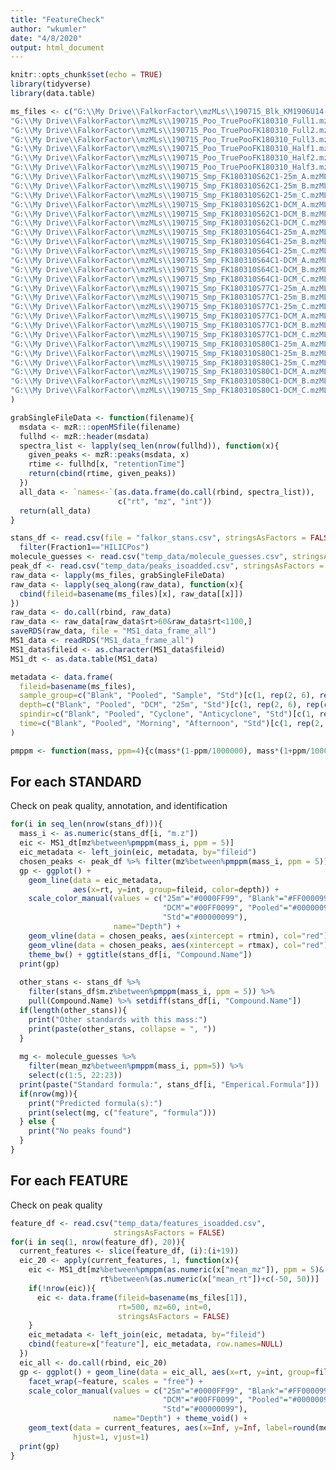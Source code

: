 ```yaml
---
title: "FeatureCheck"
author: "wkumler"
date: "4/8/2020"
output: html_document
---
```


```r
knitr::opts_chunk$set(echo = TRUE)
library(tidyverse)
library(data.table)

ms_files <- c("G:\\My Drive\\FalkorFactor\\mzMLs\\190715_Blk_KM1906U14-Blk_C.mzML", 
"G:\\My Drive\\FalkorFactor\\mzMLs\\190715_Poo_TruePooFK180310_Full1.mzML", 
"G:\\My Drive\\FalkorFactor\\mzMLs\\190715_Poo_TruePooFK180310_Full2.mzML", 
"G:\\My Drive\\FalkorFactor\\mzMLs\\190715_Poo_TruePooFK180310_Full3.mzML", 
"G:\\My Drive\\FalkorFactor\\mzMLs\\190715_Poo_TruePooFK180310_Half1.mzML", 
"G:\\My Drive\\FalkorFactor\\mzMLs\\190715_Poo_TruePooFK180310_Half2.mzML", 
"G:\\My Drive\\FalkorFactor\\mzMLs\\190715_Poo_TruePooFK180310_Half3.mzML", 
"G:\\My Drive\\FalkorFactor\\mzMLs\\190715_Smp_FK180310S62C1-25m_A.mzML", 
"G:\\My Drive\\FalkorFactor\\mzMLs\\190715_Smp_FK180310S62C1-25m_B.mzML", 
"G:\\My Drive\\FalkorFactor\\mzMLs\\190715_Smp_FK180310S62C1-25m_C.mzML", 
"G:\\My Drive\\FalkorFactor\\mzMLs\\190715_Smp_FK180310S62C1-DCM_A.mzML", 
"G:\\My Drive\\FalkorFactor\\mzMLs\\190715_Smp_FK180310S62C1-DCM_B.mzML", 
"G:\\My Drive\\FalkorFactor\\mzMLs\\190715_Smp_FK180310S62C1-DCM_C.mzML", 
"G:\\My Drive\\FalkorFactor\\mzMLs\\190715_Smp_FK180310S64C1-25m_A.mzML", 
"G:\\My Drive\\FalkorFactor\\mzMLs\\190715_Smp_FK180310S64C1-25m_B.mzML", 
"G:\\My Drive\\FalkorFactor\\mzMLs\\190715_Smp_FK180310S64C1-25m_C.mzML", 
"G:\\My Drive\\FalkorFactor\\mzMLs\\190715_Smp_FK180310S64C1-DCM_A.mzML", 
"G:\\My Drive\\FalkorFactor\\mzMLs\\190715_Smp_FK180310S64C1-DCM_B.mzML", 
"G:\\My Drive\\FalkorFactor\\mzMLs\\190715_Smp_FK180310S64C1-DCM_C.mzML", 
"G:\\My Drive\\FalkorFactor\\mzMLs\\190715_Smp_FK180310S77C1-25m_A.mzML", 
"G:\\My Drive\\FalkorFactor\\mzMLs\\190715_Smp_FK180310S77C1-25m_B.mzML", 
"G:\\My Drive\\FalkorFactor\\mzMLs\\190715_Smp_FK180310S77C1-25m_C.mzML", 
"G:\\My Drive\\FalkorFactor\\mzMLs\\190715_Smp_FK180310S77C1-DCM_A.mzML", 
"G:\\My Drive\\FalkorFactor\\mzMLs\\190715_Smp_FK180310S77C1-DCM_B.mzML", 
"G:\\My Drive\\FalkorFactor\\mzMLs\\190715_Smp_FK180310S77C1-DCM_C.mzML", 
"G:\\My Drive\\FalkorFactor\\mzMLs\\190715_Smp_FK180310S80C1-25m_A.mzML", 
"G:\\My Drive\\FalkorFactor\\mzMLs\\190715_Smp_FK180310S80C1-25m_B.mzML", 
"G:\\My Drive\\FalkorFactor\\mzMLs\\190715_Smp_FK180310S80C1-25m_C.mzML", 
"G:\\My Drive\\FalkorFactor\\mzMLs\\190715_Smp_FK180310S80C1-DCM_A.mzML", 
"G:\\My Drive\\FalkorFactor\\mzMLs\\190715_Smp_FK180310S80C1-DCM_B.mzML", 
"G:\\My Drive\\FalkorFactor\\mzMLs\\190715_Smp_FK180310S80C1-DCM_C.mzML"
)

grabSingleFileData <- function(filename){
  msdata <- mzR:::openMSfile(filename)
  fullhd <- mzR::header(msdata)
  spectra_list <- lapply(seq_len(nrow(fullhd)), function(x){
    given_peaks <- mzR::peaks(msdata, x)
    rtime <- fullhd[x, "retentionTime"]
    return(cbind(rtime, given_peaks))
  })
  all_data <- `names<-`(as.data.frame(do.call(rbind, spectra_list)), 
                        c("rt", "mz", "int"))
  return(all_data)
}
```


```r
stans_df <- read.csv(file = "falkor_stans.csv", stringsAsFactors = FALSE) %>%
  filter(Fraction1=="HILICPos")
molecule_guesses <- read.csv("temp_data/molecule_guesses.csv", stringsAsFactors = FALSE)
peak_df <- read.csv("temp_data/peaks_isoadded.csv", stringsAsFactors = FALSE)
raw_data <- lapply(ms_files, grabSingleFileData)
raw_data <- lapply(seq_along(raw_data), function(x){
  cbind(fileid=basename(ms_files)[x], raw_data[[x]])
})
raw_data <- do.call(rbind, raw_data)
raw_data <- raw_data[raw_data$rt>60&raw_data$rt<1100,]
saveRDS(raw_data, file = "MS1_data_frame_all")
MS1_data <- readRDS("MS1_data_frame_all")
MS1_data$fileid <- as.character(MS1_data$fileid)
MS1_dt <- as.data.table(MS1_data)

metadata <- data.frame(
  fileid=basename(ms_files),
  sample_group=c("Blank", "Pooled", "Sample", "Std")[c(1, rep(2, 6), rep(3, 24), rep(4, 10))],
  depth=c("Blank", "Pooled", "DCM", "25m", "Std")[c(1, rep(2, 6), rep(c(rep(3, 3), rep(4, 3)), 4), rep(5, 10))],
  spindir=c("Blank", "Pooled", "Cyclone", "Anticyclone", "Std")[c(1, rep(2, 6), rep(3, 12), rep(4, 12), rep(5, 10))],
  time=c("Blank", "Pooled", "Morning", "Afternoon", "Std")[c(1, rep(2, 6), rep(c(rep(3, 6), rep(4, 6)), 2), rep(5, 10))], stringsAsFactors = FALSE
)

pmppm <- function(mass, ppm=4){c(mass*(1-ppm/1000000), mass*(1+ppm/1000000))}
```


## For each STANDARD

Check on peak quality, annotation, and identification

```r
for(i in seq_len(nrow(stans_df))){
  mass_i <- as.numeric(stans_df[i, "m.z"])
  eic <- MS1_dt[mz%between%pmppm(mass_i, ppm = 5)]
  eic_metadata <- left_join(eic, metadata, by="fileid")
  chosen_peaks <- peak_df %>% filter(mz%between%pmppm(mass_i, ppm = 5))
  gp <- ggplot() + 
    geom_line(data = eic_metadata, 
              aes(x=rt, y=int, group=fileid, color=depth)) +
    scale_color_manual(values = c("25m"="#0000FF99", "Blank"="#FF000099", 
                                  "DCM"="#00FF0099", "Pooled"="#00000099",
                                  "Std"="#00000099"), 
                       name="Depth") +
    geom_vline(data = chosen_peaks, aes(xintercept = rtmin), col="red") +
    geom_vline(data = chosen_peaks, aes(xintercept = rtmax), col="red") +
    theme_bw() + ggtitle(stans_df[i, "Compound.Name"])
  print(gp)
  
  other_stans <- stans_df %>%
    filter(stans_df$m.z%between%pmppm(mass_i, ppm = 5)) %>%
    pull(Compound.Name) %>% setdiff(stans_df[i, "Compound.Name"])
  if(length(other_stans)){
    print("Other standards with this mass:")
    print(paste(other_stans, collapse = ", "))
  }
  
  mg <- molecule_guesses %>%
    filter(mean_mz%between%pmppm(mass_i, ppm=5)) %>%
    select(c(1:5, 22:23))
  print(paste("Standard formula:", stans_df[i, "Emperical.Formula"]))
  if(nrow(mg)){
    print("Predicted formula(s):")
    print(select(mg, c("feature", "formula")))
  } else {
    print("No peaks found")
  }
}
```

## For each FEATURE

Check on peak quality

```r
feature_df <- read.csv("temp_data/features_isoadded.csv", 
                       stringsAsFactors = FALSE)
for(i in seq(1, nrow(feature_df), 20)){
  current_features <- slice(feature_df, (i):(i+19))
  eic_20 <- apply(current_features, 1, function(x){
    eic <- MS1_dt[mz%between%pmppm(as.numeric(x["mean_mz"]), ppm = 5)&
                    rt%between%(as.numeric(x["mean_rt"])+c(-50, 50))]
    if(!nrow(eic)){
      eic <- data.frame(fileid=basename(ms_files[1]), 
                        rt=500, mz=60, int=0,
                        stringsAsFactors = FALSE)
    }
    eic_metadata <- left_join(eic, metadata, by="fileid")
    cbind(feature=x["feature"], eic_metadata, row.names=NULL)
  })
  eic_all <- do.call(rbind, eic_20)
  gp <- ggplot() + geom_line(data = eic_all, aes(x=rt, y=int, group=fileid, color=depth)) +
    facet_wrap(~feature, scales = "free") +
    scale_color_manual(values = c("25m"="#0000FF99", "Blank"="#FF000099", 
                                  "DCM"="#00FF0099", "Pooled"="#00000099",
                                  "Std"="#00000099"), 
                       name="Depth") + theme_void() +
    geom_text(data = current_features, aes(x=Inf, y=Inf, label=round(mean_q)),
              hjust=1, vjust=1)
  print(gp)
}
```
